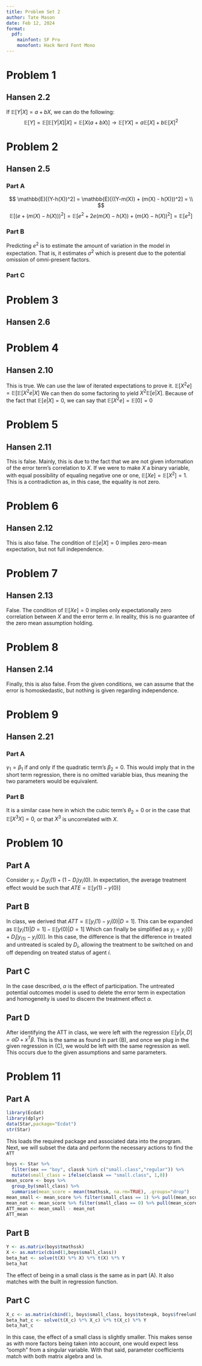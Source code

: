 ```yaml
---
title: Problem Set 2
author: Tate Mason
date: Feb 12, 2024
format: 
  pdf:
    mainfont: SF Pro
    monofont: Hack Nerd Font Mono
---
```


# Problem 1
  
## Hansen 2.2

If $\mathbb{E}[Y|X] = a+bX$, we can do the following:
$$
\mathbb{E}[Y] = \mathbb{E}[\mathbb{E}[Y|X]|X] = \mathbb{E}[X(a+bX)] \rightarrow \mathbb{E}[YX] = a\mathbb{E}[X] + b\mathbb{E}[X]^2
$$

# Problem 2

## Hansen 2.5

### Part A

$$
\mathbb{E}[(Y-h(X))^2] = \mathbb{E}[((Y-m(X)) + (m(X) - h(X)))^2] = \\ 
$$
$$
\mathbb{E}[(e + (m(X) - h(X)))^2] = \mathbb{E}[e^2 + 2e(m(X) - h(X)) + (m(X) - h(X))^2] = \mathbb{E}[e^2]
$$

### Part B

Predicting $e^2$ is to estimate the amount of variation in the model in expectation. That is, it estimates $\sigma^2$ which is present due to the potential omission of omni-present factors.

### Part C



# Problem 3

## Hansen 2.6

# Problem 4

## Hansen 2.10

This is true. We can use the law of iterated expectations to prove it. $\mathbb{E}[X^2e] = \mathbb{E}[\mathbb{E}[X^2e|X]$ We can then do some factoring to yield $X^2\mathbb{E}[e|X]$. Because of the fact that $\mathbb{E}[e|X] = 0$, we can say that $\mathbb{E}[X^2e] =\mathbb{E}[0] = 0$

# Problem 5

## Hansen 2.11

This is false. Mainly, this is due to the fact that we are not given information of the error term's correlation to $X$. If we were to make $X$ a binary variable, with equal possibility of equaling negative one or one, $\mathbb{E}[Xe] = \mathbb{E}[X^2] = 1$. This is a contradiction as, in this case, the equality is not zero. 

# Problem 6

## Hansen 2.12

This is also false. The condition of $\mathbb{E}[e|X] = 0$ implies zero-mean expectation, but not full independence.

# Problem 7

## Hansen 2.13

False. The condition of $\mathbb{E}[Xe] = 0$ implies only expectationally zero correlation between $X$ and the error term $e$. In reality, this is no guarantee of the zero mean assumption holding.

# Problem 8

## Hansen 2.14

Finally, this is also false. From the given conditions, we can assume that the error is homoskedastic, but nothing is given regarding independence.

# Problem 9

## Hansen 2.21

### Part A

$\gamma_1 = \beta_1$ if and only if the quadratic term's $\beta_2=0$. This would imply that in the short term regression, there is no omitted variable bias, thus meaning the two parameters would be equivalent.

### Part B

It is a similar case here in which the cubic term's $\theta_2 = 0$ or in the case that $\mathbb{E}[X^3X] = 0$, or that $X^3$ is uncorrelated with $X$.

# Problem 10

## Part A

Consider $y_i = D_iy_i(1) + (1-D_i)y_i(0)$. In expectation, the average treatment effect would be such that $ATE = \mathbb{E}[y(1) - y(0)]$

## Part B

In class, we derived that $ATT = \mathbb{E}[y_i(1) - y_i(0)|D=1]$. This can be expanded as $\mathbb{E}[y_i(1)|D=1] - \mathbb{E}[y(0)|D=1]$ Which can finally be simplified as $y_i = y_i(0) + D_i[y_(1) - y_i(0)]$. In this case, the difference is that the difference in treated and untreated is scaled by $D_i$, allowing the treatment to be switched on and off depending on treated status of agent $i$.

## Part C

In the case described, $\alpha$ is the effect of participation. The untreated potential outcomes model is used to delete the error term in expectation and homogeneity is used to discern the treatment effect $\alpha$.

## Part D

After identifying the ATT in class, we were left with the regression $\mathbb{E}[y|x,D] = \alpha D + x^T\beta$. This is the same as found in part (B), and once we plug in the given regression in (C), we would be left with the same regression as well. This occurs due to the given assumptions and same parameters.

# Problem 11

## Part A

```r
library(Ecdat)
library(dplyr)
data(Star,package="Ecdat")
str(Star)
```
This loads the required package and associated data into the program. Next, we will subset the data and perform the necessary actions to find the `ATT`
```r
boys <- Star %>%
  filter(sex == "boy", classk %in% c("small.class","regular")) %>%
  mutate(small_class = ifelse(classk == "small.class", 1,0))
mean_score <- boys %>% 
  group_by(small_class) %>%
  summarise(mean_score = mean(tmathssk, na.rm=TRUE), .groups="drop")
mean_small <- mean_score %>% filter(small_class == 1) %>% pull(mean_score)
mean_not <- mean_score %>% filter(small_class == 0) %>% pull(mean_score)
ATT_mean <- mean_small - mean_not
ATT_mean
```

## Part B

```r
Y <- as.matrix(boys$tmathssk)
X <- as.matrix(cbind(1,boys$small_class))
beta_hat <- solve(t(X) %*% X) %*% t(X) %*% Y
beta_hat
```
The effect of being in a small class is the same as in part (A). It also matches with the built in regression function.

## Part C

```r
X_c <- as.matrix(cbind(1, boys$small_class, boys$totexpk, boys$freelunk))
beta_hat_c <- solve(t(X_c) %*% X_c) %*% t(X_c) %*% Y
beta_hat_c
```
In this case, the effect of a small class is slightly smaller. This makes sense as with more factors being taken into account, one would expect less "oomph" from a singular variable. With that said, parameter coefficients match with both matrix algebra and `lm`.
